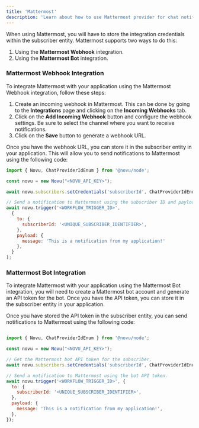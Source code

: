 ```yaml
---
title: 'Mattermost'
description: 'Learn about how to use Mattermost provider for chat notifications'
---
```


When using Mattermost, you will have to store the integration credentials within the subscriber entity. Mattermost supports two ways to do this:

1. Using the **Mattermost Webhook** integration.
2. Using the **Mattermost Bot** integration.


### Mattermost Webhook Integration

To integrate Mattermost with your application using the Mattermost Webhook integration, follow these steps:

1. Create an incoming webhook in Mattermost. This can be done by going to the **Integrations** page and clicking on the **Incoming Webhooks** tab.
2. Click on the **Add Incoming Webhook** button and configure the webhook settings. Be sure to select the channel where you want to receive notifications.
3. Click on the **Save** button to generate a webhook URL.

Once you have the webhook URL, you can store it in the subscriber entity in your application. This will allow you to send notifications to Mattermost using the following code:

```jsx
import { Novu, ChatProviderIdEnum } from '@novu/node'; 

const novu = new Novu("<NOVU_API_KEY>");

await novu.subscribers.setCredentials('subscriberId', ChatProviderIdEnum.Mattermost, { webhookUrl: '<enter-mattermost-webhook-url>', });

// Send a notification to Mattermost using the subscriber ID and payload.
await novu.trigger('<WORKFLOW_TRIGGER_ID>',
  {
    to: {
      subscriberId: '<UNIQUE_SUBSCRIBER_IDENTIFIER>',
    },
    payload: {
      message: 'This is a notification from my application!'
    },
  }
);

```


### Mattermost Bot Integration

To integrate Mattermost with your application using the Mattermost Bot integration, you will need to create a Mattermost bot account and generate an API token for the bot. Once you have the API token, you can store it in the subscriber entity in your application.

Once you have stored the API token in the subscriber entity, you can send notifications to Mattermost using the following code:

```jsx

import { Novu, ChatProviderIdEnum } from '@novu/node'; 

const novu = new Novu("<NOVU_API_KEY>");

// Get the Mattermost bot API token for the subscriber.
await novu.subscribers.setCredentials('subscriberId', ChatProviderIdEnum.Mattermost, { botApiToken: '<enter-mattermost-bot-api-token>' });

// Send a notification to Mattermost using the bot API token.
await novu.trigger('<WORKFLOW_TRIGGER_ID>', {
  to: {
    subscriberId: '<UNIQUE_SUBSCRIBER_IDENTIFIER>',
  },
  payload: {
    message: 'This is a notification from my application!',
  },
});
```
